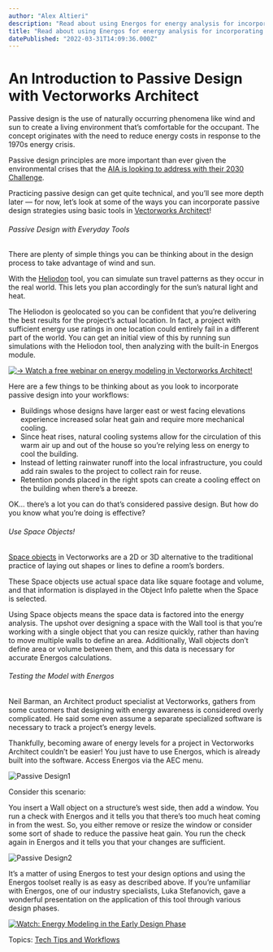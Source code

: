 ```yaml
---
author: "Alex Altieri"
description: "Read about using Energos for energy analysis for incorporating sustainable passive design principles with Vectorworks Architect."
title: "Read about using Energos for energy analysis for incorporating sustainable passive design principles with Vectorworks Architect." 
datePublished: "2022-03-31T14:09:36.000Z"
---
```

# An Introduction to Passive Design with Vectorworks Architect

Passive design is the use of naturally occurring phenomena like wind and sun to create a living environment that’s comfortable for the occupant. The concept originates with the need to reduce energy costs in response to the 1970s energy crisis. 

Passive design principles are more important than ever given the environmental crises that the [AIA is looking to address with their 2030 Challenge](https://architecture2030.org/2030%5Fchallenges/2030-challenge/).

Practicing passive design can get quite technical, and you’ll see more depth later — for now, let’s look at some of the ways you can incorporate passive design strategies using basic tools in [Vectorworks Architect](http://vectorworks.net/architect)!

###### Passive Design with Everyday Tools

There are plenty of simple things you can be thinking about in the design process to take advantage of wind and sun.

With the [Heliodon](https://app-help.vectorworks.net/2022/eng/VW2022%5FGuide/SolarStudies/Inserting%5Fa%5Fheliodon%5Fobject.htm?rhhlterm=heliodon&rhsearch=heliodon) tool, you can simulate sun travel patterns as they occur in the real world. This lets you plan accordingly for the sun’s natural light and heat.

The Heliodon is geolocated so you can be confident that you’re delivering the best results for the project’s actual location. In fact, a project with sufficient energy use ratings in one location could entirely fail in a different part of the world. You can get an initial view of this by running sun simulations with the Heliodon tool, then analyzing with the built-in Energos module. 

[![→ Watch a free webinar on energy modeling in Vectorworks Architect!](https://no-cache.hubspot.com/cta/default/3018241/ce15ae1a-8b7b-41d8-a6ce-b6cb885b7e44.png)](https://cta-redirect.hubspot.com/cta/redirect/3018241/ce15ae1a-8b7b-41d8-a6ce-b6cb885b7e44) 

Here are a few things to be thinking about as you look to incorporate passive design into your workflows:

* Buildings whose designs have larger east or west facing elevations experience increased solar heat gain and require more mechanical cooling.
* Since heat rises, natural cooling systems allow for the circulation of this warm air up and out of the house so you’re relying less on energy to cool the building.
* Instead of letting rainwater runoff into the local infrastructure, you could add rain swales to the project to collect rain for reuse.
* Retention ponds placed in the right spots can create a cooling effect on the building when there’s a breeze.

OK… there’s a lot you can do that’s considered passive design. But how do you know what you’re doing is effective?

###### Use Space Objects!

[Space objects](https://app-help.vectorworks.net/2022/eng/VW2022%5FGuide/Spaces/Creating%5Fspaces%5Fwith%5Fthe%5FSpace%5Ftool.htm?rhhlterm=spaces%20space&rhsearch=space) in Vectorworks are a 2D or 3D alternative to the traditional practice of laying out shapes or lines to define a room’s borders.

These Space objects use actual space data like square footage and volume, and that information is displayed in the Object Info palette when the Space is selected.

Using Space objects means the space data is factored into the energy analysis. The upshot over designing a space with the Wall tool is that you’re working with a single object that you can resize quickly, rather than having to move multiple walls to define an area. Additionally, Wall objects don’t define area or volume between them, and this data is necessary for accurate Energos calculations.

###### Testing the Model with Energos

Neil Barman, an Architect product specialist at Vectorworks, gathers from some customers that designing with energy awareness is considered overly complicated. He said some even assume a separate specialized software is necessary to track a project’s energy levels.

Thankfully, becoming aware of energy levels for a project in Vectorworks Architect couldn’t be easier! You just have to use Energos, which is already built into the software. Access Energos via the AEC menu. 

![Passive Design1](https://blog.vectorworks.net/hs-fs/hubfs/Blog%20Images/2022%20PVW%20Images/04_Passive%20Design/Passive%20Design1.png?width=1440&name=Passive%20Design1.png)

Consider this scenario:

You insert a Wall object on a structure’s west side, then add a window. You run a check with Energos and it tells you that there’s too much heat coming in from the west. So, you either remove or resize the window or consider some sort of shade to reduce the passive heat gain. You run the check again in Energos and it tells you that your changes are sufficient.

![Passive Design2](https://blog.vectorworks.net/hs-fs/hubfs/Blog%20Images/2022%20PVW%20Images/04_Passive%20Design/Passive%20Design2.png?width=1440&name=Passive%20Design2.png)

It’s a matter of using Energos to test your design options and using the Energos toolset really is as easy as described above. If you’re unfamiliar with Energos, one of our industry specialists, Luka Stefanovich, gave a wonderful presentation on the application of this tool through various design phases.

[![Watch: Energy Modeling in the Early Design Phase](https://no-cache.hubspot.com/cta/default/3018241/77cb81a5-7ed2-4ca1-a9fa-24370fe1e5af.png)](https://cta-redirect.hubspot.com/cta/redirect/3018241/77cb81a5-7ed2-4ca1-a9fa-24370fe1e5af) 

 Topics: [Tech Tips and Workflows](https://blog.vectorworks.net/topic/tech-tips-and-workflows) 

 